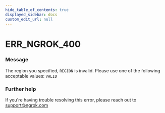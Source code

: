 ```yaml
---
hide_table_of_contents: true
displayed_sidebar: docs
custom_edit_url: null
---
```



# ERR_NGROK_400

### Message
The region you specified, `REGION` is invalid. Please use one of the following acceptable values: `VALID`

### Further help
If you're having trouble resolving this error, please reach out to [support@ngrok.com](mailto:support@ngrok.com?subject=Help%20with%20ERR_NGROK_400)


<ErrorDetails error='err_ngrok_400' />
